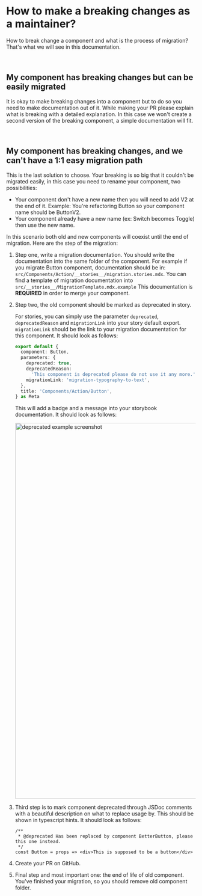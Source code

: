 
<Meta title="Guidelines/How to make a breaking changes?" />

# How to make a breaking changes as a maintainer?

How to break change a component and what is the process of migration? That's what we will see in this documentation.

<br />

## My component has breaking changes but can be easily migrated

It is okay to make breaking changes into a component but to do so you need to make documentation out of it. While making your PR
please explain what is breaking with a detailed explanation. In this case we won't create a second version of the breaking component, a simple documentation will fit.

<br />

## My component has breaking changes, and we can't have a 1:1 easy migration path

This is the last solution to choose. Your breaking is so big that it couldn't be migrated easily, in this case you need to rename your component, two possibilities:

* Your component don't have a new name then you will need to add V2 at the end of it. Example: You're refactoring Button so your component name should be ButtonV2.
* Your component already have a new name (ex: Switch becomes Toggle) then use the new name.

In this scenario both old and new components will coexist until the end of migration. Here are the step of the migration:

1. Step one, write a migration documentation. You should write the documentation into the same folder of the component.
   For example if you migrate Button component, documentation should be in: `src/Components/Action/__stories__/migration.stories.mdx`.
   You can find a template of migration documentation into `src/__stories__/MigrationTemplate.mdx.example`
   This documentation is **REQUIRED** in order to merge your component.

2. Step two, the old component should be marked as deprecated in story.

   For stories, you can simply use the parameter `deprecated`, `deprecatedReason` and `migrationLink` into your story default export.
   `migrationLink` should be the link to your migration documentation for this component. It should look as follows:

   ```typescript
   export default {
     component: Button,
     parameters: {
       deprecated: true,
       deprecatedReason:
         'This component is deprecated please do not use it any more.',
       migrationLink: 'migration-typography-to-text',
     },
     title: 'Components/Action/Button',
   } as Meta
   ```

   This will add a badge and a message into your storybook documentation. It should look as follows:

   <img src="https://scaleway-ui-storybook.s3.fr-par.scw.cloud/Screenshot%202023-01-25%20at%2014.13.48.png" alt="deprecated example screenshot" width="1000px" />

3. Third step is to mark component deprecated through JSDoc comments with a beautiful description on what to replace usage by. This should be shown in typescript hints. It should look as follows:

   ```tsx
   /**
    * @deprecated Has been replaced by component BetterButton, please this one instead.
    */
   const Button = props => <div>This is supposed to be a button</div>
   ```

4. Create your PR on GitHub.

5. Final step and most important one: the end of life of old component. You've finished your migration, so you should remove old component folder.

